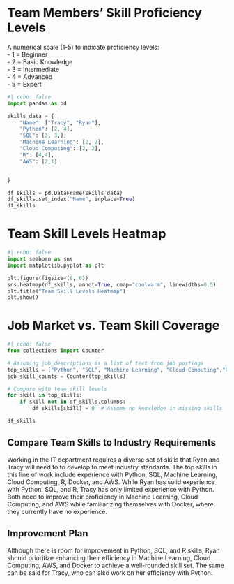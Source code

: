 

# Team Members’ Skill Proficiency Levels


A numerical scale (1-5) to indicate proficiency levels:  
- 1 = Beginner  
- 2 = Basic Knowledge  
- 3 = Intermediate  
- 4 = Advanced  
- 5 = Expert

```python
#| echo: false
import pandas as pd

skills_data = {
    "Name": ["Tracy", "Ryan"],
    "Python": [2, 4],
    "SQL": [3, 3,],
    "Machine Learning": [2, 2],
    "Cloud Computing": [2, 2],
    "R": [4,4],
    "AWS": [2,1]


}

df_skills = pd.DataFrame(skills_data)
df_skills.set_index("Name", inplace=True)
df_skills
```

# Team Skill Levels Heatmap
```python
#| echo: false
import seaborn as sns
import matplotlib.pyplot as plt

plt.figure(figsize=(8, 6))
sns.heatmap(df_skills, annot=True, cmap="coolwarm", linewidths=0.5)
plt.title("Team Skill Levels Heatmap")
plt.show()
```

# Job Market vs. Team Skill Coverage
```python
#| echo: false
from collections import Counter

# Assuming job_descriptions is a list of text from job postings
top_skills = ["Python", "SQL", "Machine Learning", "Cloud Computing","R", "Docker", "AWS"]
job_skill_counts = Counter(top_skills)

# Compare with team skill levels
for skill in top_skills:
    if skill not in df_skills.columns:
        df_skills[skill] = 0  # Assume no knowledge in missing skills

df_skills
```

## Compare Team Skills to Industry Requirements

Working in the IT department requires a diverse set of skills that Ryan and Tracy will need to to develop to meet industry standards. The top skills in this line of work include experience with Python, SQL, Machine Learning, Cloud Computing, R, Docker, and AWS. While Ryan has solid experience with Python, SQL, and R, Tracy has only limited experience with Python. Both need to improve their proficiency in Machine Learning, Cloud Computing, and AWS while familiarizing themselves with Docker, where they currently have no experience.


## Improvement Plan

Although there is room for improvement in Python, SQL, and R skills, Ryan should prioritize enhancing their efficiency in Machine Learning, Cloud Computing, AWS, and Docker to achieve a well-rounded skill set. The same can be said for Tracy, who can also work on her efficiency with Python.